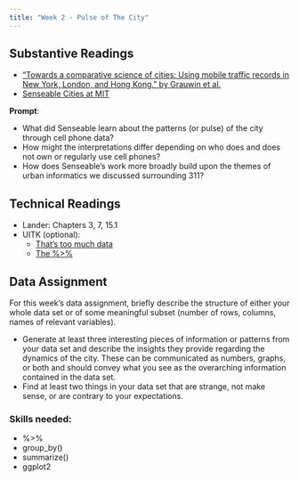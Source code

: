 ```yaml
---
title: "Week 2 - Pulse of The City"
---
```


## Substantive Readings 

- ["Towards a comparative science of cities: Using mobile traffic records in New York, London, and Hong Kong." by Grauwin et al.](https://northeastern.instructure.com/courses/65223/files/6696609/download?wrap=1)
- [Senseable Cities at MIT](http://senseable.mit.edu/)

**Prompt**:

- What did Senseable learn about the patterns (or pulse) of the city through cell phone data?
- How might the interpretations differ depending on who does and does not own or regularly use cell phones?
- How does Senseable's work more broadly build upon the themes of urban informatics we discussed surrounding 311?

## Technical Readings

- Lander: Chapters 3, 7, 15.1
- UITK (optional):
  - [That's too much data](https://ui.josiahparry.com/thats-too-much-data.html)
  - [The %>%](https://ui.josiahparry.com/the-pipe.html)

## Data Assignment

For this week's data assignment, briefly describe the structure of either your whole data set or of some meaningful subset (number of rows, columns, names of relevant variables).

-   Generate at least three interesting pieces of information or patterns from your data set and describe the insights they provide regarding the dynamics of the city. These can be communicated as numbers, graphs, or both and should convey what you see as the overarching information contained in the data set.
-   Find at least two things in your data set that are strange, not make sense, or are contrary to your expectations.

### Skills needed:

-   %>%
-   group_by()
-   summarize()
-   ggplot2

